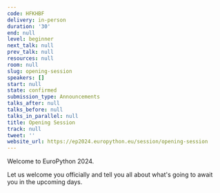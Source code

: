 ```yaml
---
code: HFKHBF
delivery: in-person
duration: '30'
end: null
level: beginner
next_talk: null
prev_talk: null
resources: null
room: null
slug: opening-session
speakers: []
start: null
state: confirmed
submission_type: Announcements
talks_after: null
talks_before: null
talks_in_parallel: null
title: Opening Session
track: null
tweet: ''
website_url: https://ep2024.europython.eu/session/opening-session
---
```


Welcome to EuroPython 2024.

Let us welcome you officially and tell you all about what's going to await you in the upcoming days.
